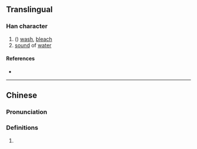 {{character info/new}}
{{also|泙}}
==Translingual==

===Han character===
{{Han char|rn=85|rad=水|as=06|sn=9|four=38141|canj=ETT|ids=⿰氵并}}

# ({{zh-only|洴澼}}) [[wash]], [[bleach]]
# [[sound]] of [[water]]

====References====
* {{Han ref|kx=0622.110|dkj=17415|dj=1018.090|hdz=31616.010|uh=6D34|ud=27956|bh=CF6E|bd=53102}}

----

==Chinese==
{{zh-forms}}

===Pronunciation===
{{zh-pron
|m=píng
|c=ping4
|mc=y
|oc=y
|ma=
|cat=v,n
}}

===Definitions===
{{zh-hanzi}}

# {{rfdef|lang=zh}}